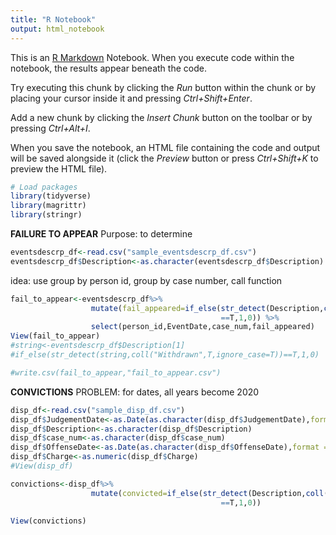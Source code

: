 ```yaml
---
title: "R Notebook"
output: html_notebook
---
```


This is an [R Markdown](http://rmarkdown.rstudio.com) Notebook. When you execute code within the notebook, the results appear beneath the code. 

Try executing this chunk by clicking the *Run* button within the chunk or by placing your cursor inside it and pressing *Ctrl+Shift+Enter*. 

Add a new chunk by clicking the *Insert Chunk* button on the toolbar or by pressing *Ctrl+Alt+I*.

When you save the notebook, an HTML file containing the code and output will be saved alongside it (click the *Preview* button or press *Ctrl+Shift+K* to preview the HTML file).

```r
# Load packages
library(tidyverse)
library(magrittr)
library(stringr)
```

**FAILURE TO APPEAR**
Purpose: to determine 
```r
eventsdescrp_df<-read.csv("sample_eventsdescrp_df.csv")
eventsdescrp_df$Description<-as.character(eventsdescrp_df$Description)
```

idea: use group by person id, group by case number, call function 
```r
fail_to_appear<-eventsdescrp_df%>%
                  mutate(fail_appeared=if_else(str_detect(Description,coll("Withdrawn",T,ignore_case=T))
                                               ==T,1,0)) %>%
                  select(person_id,EventDate,case_num,fail_appeared)
View(fail_to_appear)
#string<-eventsdescrp_df$Description[1]
#if_else(str_detect(string,coll("Withdrawn",T,ignore_case=T))==T,1,0)
```


```r
#write.csv(fail_to_appear,"fail_to_appear.csv")
```

**CONVICTIONS**
PROBLEM: for dates, all years become 2020 
```r
disp_df<-read.csv("sample_disp_df.csv")
disp_df$JudgementDate<-as.Date(as.character(disp_df$JudgementDate),format = "%m/%d/%Y")
disp_df$Description<-as.character(disp_df$Description)
disp_df$case_num<-as.character(disp_df$case_num)
disp_df$OffenseDate<-as.Date(as.character(disp_df$OffenseDate),format = "%m/%d/%Y")
disp_df$Charge<-as.numeric(disp_df$Charge)
#View(disp_df)

```


```r
convictions<-disp_df%>%
                  mutate(convicted=if_else(str_detect(Description,coll("convicted",T,ignore_case=T))
                                               ==T,1,0))
                  
View(convictions)
                
```


